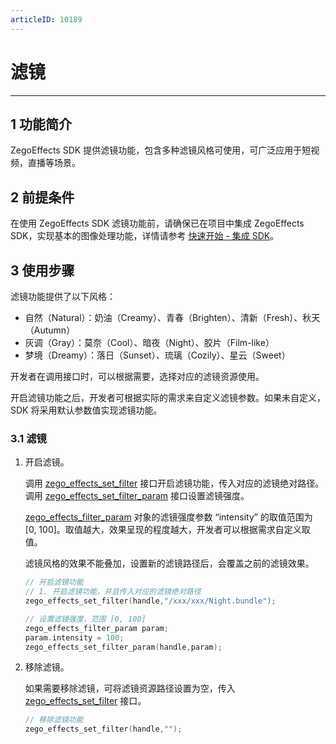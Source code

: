 ```yaml
---
articleID: 10189
---
```


# 滤镜

- - -

## 1 功能简介

ZegoEffects SDK 提供滤镜功能，包含多种滤镜风格可使用，可广泛应用于短视频，直播等场景。

## 2 前提条件

在使用 ZegoEffects SDK 滤镜功能前，请确保已在项目中集成 ZegoEffects SDK，实现基本的图像处理功能，详情请参考 [快速开始 - 集成 SDK](!Quick_Starts/Integration)。



## 3 使用步骤

滤镜功能提供了以下风格：
- 自然（Natural）：奶油（Creamy）、青春（Brighten）、清新（Fresh）、秋天（Autumn）
- 灰调（Gray）：莫奈（Cool）、暗夜（Night）、胶片（Film-like）
- 梦境（Dreamy）：落日（Sunset）、琉璃（Cozily）、星云（Sweet）

开发者在调用接口时，可以根据需要，选择对应的滤镜资源使用。

开启滤镜功能之后，开发者可根据实际的需求来自定义滤镜参数。如果未自定义，SDK 将采用默认参数值实现滤镜功能。

### 3.1 滤镜

1. 开启滤镜。

    调用 [zego_effects_set_filter](@zego_effects_set_filter) 接口开启滤镜功能，传入对应的滤镜绝对路径。调用 [zego_effects_set_filter_param](@zego_effects_set_filter_param) 接口设置滤镜强度。

    [zego_effects_filter_param](@-zego_effects_filter_param) 对象的滤镜强度参数 “intensity” 的取值范围为 [0, 100]。取值越大，效果呈现的程度越大，开发者可以根据需求自定义取值。

    <div class = 'mk-warning'>

    滤镜风格的效果不能叠加，设置新的滤镜路径后，会覆盖之前的滤镜效果。
    </div>

    ```c
    // 开启滤镜功能
    // 1. 开启滤镜功能，并且传入对应的滤镜绝对路径
    zego_effects_set_filter(handle,"/xxx/xxx/Night.bundle");

    // 设置滤镜强度，范围 [0, 100]
    zego_effects_filter_param param;
    param.intensity = 100;
    zego_effects_set_filter_param(handle,param);
    ```

2. 移除滤镜。

    如果需要移除滤镜，可将滤镜资源路径设置为空，传入 [zego_effects_set_filter](@zego_effects_set_filter) 接口。

    ```c
    // 移除滤镜功能
    zego_effects_set_filter(handle,"");
    ```
